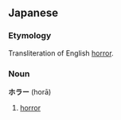 ==Japanese==
===Etymology===
Transliteration of English [[horror]].

===Noun===
'''ホラー''' (horā)

# [[horror]]